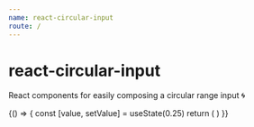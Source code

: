 ```yaml
---
name: react-circular-input
route: /
---
```



# react-circular-input

React components for easily composing a circular range input 🌀

<Playground>
	{() => {
		const [value, setValue] = useState(0.25)
    	return (
    		<CircularInput
    			value={value}
    			onChange={setValue}
    		>
    			<Track />
    			<Thumb />
			</CircularInput>
    	)
    }}

</Playground>
